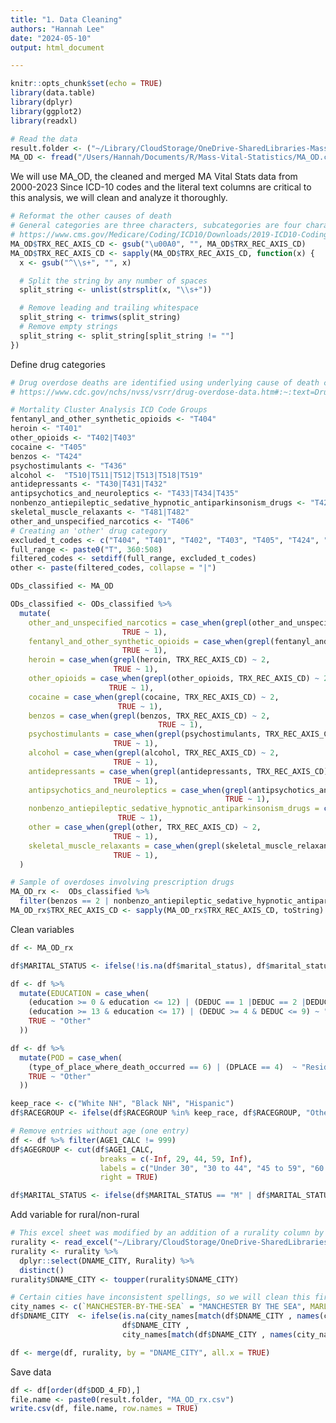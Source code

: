 ---
title: "1. Data Cleaning"
authors: "Hannah Lee"
date: "2024-05-10"
output: html_document

---

```{r setup, include=FALSE}
knitr::opts_chunk$set(echo = TRUE)
library(data.table)
library(dplyr)
library(ggplot2)
library(readxl)
```

``` {r}
# Read the data
result.folder <- ("~/Library/CloudStorage/OneDrive-SharedLibraries-MassGeneralBrigham/Data Repository - Documents/Dataset Files/Mass Vital Statistics- Death Data/Analysis/Mortality Cluster Analysis/")
MA_OD <- fread("/Users/Hannah/Documents/R/Mass-Vital-Statistics/MA_OD.csv", header = TRUE, check.names = TRUE)
```

We will use MA_OD, the cleaned and merged MA Vital Stats data from 2000-2023
Since ICD-10 codes and the literal text columns are critical to this analysis, we will clean and analyze it thoroughly. 

```{r Clean up ICD codes}
# Reformat the other causes of death
# General categories are three characters, subcategories are four characters
# https://www.cms.gov/Medicare/Coding/ICD10/Downloads/2019-ICD10-Coding-Guidelines-.pdf
MA_OD$TRX_REC_AXIS_CD <- gsub("\u00A0", "", MA_OD$TRX_REC_AXIS_CD)
MA_OD$TRX_REC_AXIS_CD <- sapply(MA_OD$TRX_REC_AXIS_CD, function(x) {
  x <- gsub("^\\s+", "", x)

  # Split the string by any number of spaces
  split_string <- unlist(strsplit(x, "\\s+"))

  # Remove leading and trailing whitespace
  split_string <- trimws(split_string)
  # Remove empty strings
  split_string <- split_string[split_string != ""]
})
```

Define drug categories
``` {r icd_codes, include=FALSE}
# Drug overdose deaths are identified using underlying cause of death codes X40-X44, X60-X64, X85, and Y10-Y14
# https://www.cdc.gov/nchs/nvss/vsrr/drug-overdose-data.htm#:~:text=Drug%20overdose%20deaths%20are%20identified,X85%2C%20and%20Y10%E2%80%93Y14.

# Mortality Cluster Analysis ICD Code Groups
fentanyl_and_other_synthetic_opioids <- "T404"
heroin <- "T401"
other_opioids <- "T402|T403"
cocaine <- "T405"
benzos <- "T424"
psychostimulants <- "T436"
alcohol <-  "T510|T511|T512|T513|T518|T519"
antidepressants <- "T430|T431|T432"
antipsychotics_and_neuroleptics <- "T433|T434|T435"
nonbenzo_antiepileptic_sedative_hypnotic_antiparkinsonism_drugs <- "T420|T421|T422|T423|T425|T426|T427|T428"
skeletal_muscle_relaxants <- "T481|T482"
other_and_unspecified_narcotics <- "T406"
# Creating an 'other' drug category
excluded_t_codes <- c("T404", "T401", "T402", "T403", "T405", "T424", "T436", "T430", "T431", "T432", "T433", "T434", "T435", "T420", "T421", "T422", "T423", "T425", "T426", "T427", "T428", "T406")
full_range <- paste0("T", 360:508)
filtered_codes <- setdiff(full_range, excluded_t_codes)
other <- paste(filtered_codes, collapse = "|")
```

```{r classify_drugs}
ODs_classified <- MA_OD

ODs_classified <- ODs_classified %>%
  mutate(
    other_and_unspecified_narcotics = case_when(grepl(other_and_unspecified_narcotics, TRX_REC_AXIS_CD) ~ 2,
                         TRUE ~ 1),
    fentanyl_and_other_synthetic_opioids = case_when(grepl(fentanyl_and_other_synthetic_opioids, TRX_REC_AXIS_CD) ~ 2,
                         TRUE ~ 1),
    heroin = case_when(grepl(heroin, TRX_REC_AXIS_CD) ~ 2,
                       TRUE ~ 1),    
    other_opioids = case_when(grepl(other_opioids, TRX_REC_AXIS_CD) ~ 2,
                      TRUE ~ 1),
    cocaine = case_when(grepl(cocaine, TRX_REC_AXIS_CD) ~ 2,
                        TRUE ~ 1),
    benzos = case_when(grepl(benzos, TRX_REC_AXIS_CD) ~ 2,
                                 TRUE ~ 1),
    psychostimulants = case_when(grepl(psychostimulants, TRX_REC_AXIS_CD) ~ 2,
                       TRUE ~ 1),
    alcohol = case_when(grepl(alcohol, TRX_REC_AXIS_CD) ~ 2,
                       TRUE ~ 1),    
    antidepressants = case_when(grepl(antidepressants, TRX_REC_AXIS_CD) ~ 2,
                       TRUE ~ 1),
    antipsychotics_and_neuroleptics = case_when(grepl(antipsychotics_and_neuroleptics, TRX_REC_AXIS_CD) ~ 2,
                                                TRUE ~ 1),
    nonbenzo_antiepileptic_sedative_hypnotic_antiparkinsonism_drugs = case_when(grepl(nonbenzo_antiepileptic_sedative_hypnotic_antiparkinsonism_drugs, TRX_REC_AXIS_CD) ~ 2,
                        TRUE ~ 1),
    other = case_when(grepl(other, TRX_REC_AXIS_CD) ~ 2,
                       TRUE ~ 1),
    skeletal_muscle_relaxants = case_when(grepl(skeletal_muscle_relaxants, TRX_REC_AXIS_CD) ~ 2,
                       TRUE ~ 1),
  )

# Sample of overdoses involving prescription drugs
MA_OD_rx <-  ODs_classified %>%
  filter(benzos == 2 | nonbenzo_antiepileptic_sedative_hypnotic_antiparkinsonism_drugs == 2 | antidepressants == 2 | antipsychotics_and_neuroleptics == 2 | skeletal_muscle_relaxants == 2) 
MA_OD_rx$TRX_REC_AXIS_CD <- sapply(MA_OD_rx$TRX_REC_AXIS_CD, toString)
```

Clean variables
```{r}
df <- MA_OD_rx 

df$MARITAL_STATUS <- ifelse(!is.na(df$marital_status), df$marital_status, df$MARITAL)

df <- df %>%
  mutate(EDUCATION = case_when(
    (education >= 0 & education <= 12) | (DEDUC == 1 |DEDUC == 2 |DEDUC == 3)  ~ "High school or less",
    (education >= 13 & education <= 17) | (DEDUC >= 4 & DEDUC <= 9) ~ "Some college",
    TRUE ~ "Other"
  ))

df <- df %>%
  mutate(POD = case_when(
    (type_of_place_where_death_occurred == 6) | (DPLACE == 4)  ~ "Residence",
    TRUE ~ "Other"
  ))

keep_race <- c("White NH", "Black NH", "Hispanic")
df$RACEGROUP <- ifelse(df$RACEGROUP %in% keep_race, df$RACEGROUP, "Other NH")

# Remove entries without age (one entry)
df <- df %>% filter(AGE1_CALC != 999)
df$AGEGROUP <- cut(df$AGE1_CALC,
                    breaks = c(-Inf, 29, 44, 59, Inf),
                    labels = c("Under 30", "30 to 44", "45 to 59", "60 and older"),
                    right = TRUE)

df$MARITAL_STATUS <- ifelse(df$MARITAL_STATUS == "M" | df$MARITAL_STATUS == "A" | df$MARITAL_STATUS == 2, "Married", "Not Married")

```


Add variable for rural/non-rural
```{r}
# This excel sheet was modified by an addition of a rurality column by city, provided by  https://www.mass.gov/info-details/state-office-of-rural-health-rural-definition 
rurality <- read_excel("~/Library/CloudStorage/OneDrive-SharedLibraries-MassGeneralBrigham/Data Repository - Documents/Dataset Files/Mass Vital Statistics- Death Data/Analysis/Mortality Cluster Analysis/2022-CHIA-Zip-Code-List.xlsx")
rurality <- rurality %>%
  dplyr::select(DNAME_CITY, Rurality) %>%
  distinct()
rurality$DNAME_CITY <- toupper(rurality$DNAME_CITY)

# Certain cities have inconsistent spellings, so we will clean this first
city_names <- c(`MANCHESTER-BY-THE-SEA` = "MANCHESTER BY THE SEA", MARLBORO = "MARLBOROUGH", MIDDLEBORO = "MIDDLEBOROUGH", `N ATTLEBORO` = "NORTH ATTLEBOROUGH", `NORTH ATTLEBORO` = "NORTH ATTLEBOROUGH", `NORTH FALMOUTH` = "FALMOUTH", NORTHBORO = "NORTHBOROUGH", `S HADLEY` = "SOUTH HADLEY", TYNGSBORO = "TYNGSBOROUGH", `W BOYLSTON` = "WEST BOYLSTON", `W BRIDGEWATER` = "WEST BRIDGEWATER", `W BROOKFIELD` = "WEST BROOKFIELD", `W SPRINGFIELD` = "WEST SPRINGFIELD", `LANESBORO` = "LANESBOROUGH")
df$DNAME_CITY  <- ifelse(is.na(city_names[match(df$DNAME_CITY , names(city_names))]),
                         df$DNAME_CITY ,
                         city_names[match(df$DNAME_CITY , names(city_names))])

df <- merge(df, rurality, by = "DNAME_CITY", all.x = TRUE)
```


Save data
```{r}
df <- df[order(df$DOD_4_FD),]
file.name <- paste0(result.folder, "MA_OD_rx.csv")
write.csv(df, file.name, row.names = TRUE)
```